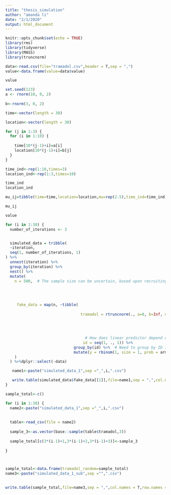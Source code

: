 ```yaml
---
title: "thesis_simulation"
author: "amanda li"
date: "2/1/2020"
output: html_document
---
```

```r
knitr::opts_chunk$set(echo = TRUE)
library(rms)
library(tidyverse)
library(MASS)
library(truncnorm)
```

```r
data<-read.csv(file="tramadol.csv",header = T,sep = ",")
value<-data.frame(value=data$value)

value
```


```r

set.seed(123)
a <- rnorm(10, 0, 2)      
                                  
b<-rnorm(3, 0, 2)

time<-vector(length = 30)

location<-vector(length = 30)

for (j in 1:3) {
  for (i in 1:10) {
  
    time[10*(j-1)+i]=a[i]
    location[10*(j-1)+i]=b[j]
  }
}

time_ind<-rep(1:10,times=3)
location_ind<-rep(1:3,times=10)

time_ind
location_ind

mu_ij=tibble(time=time,location=location,mu=rep(2.5),time_ind=time_ind,location_ind=location_ind,mu_ij=location+time+mu)

mu_ij

value
```

```r

for (i in 1:30) {
  number_of_iterations <- 3


  simulated_data = tribble(
  ~iteration,
  seq(1, number_of_iterations, 1)
) %>%
  unnest(iteration) %>%
  group_by(iteration) %>%
  nest() %>%
  mutate(
    n = 500,  # The sample size can be uncertain, based upon recruiting or dropout. Choosing sample size randomly can be an interesting way to incorporate your uncertainty about the final study results.
   
     
    
    
     fake_data = map(n, ~tibble(  
                                 
                                 tramadol = rtruncnorm(., a=0, b=Inf, mean = mu_ij$mu_ij[i], sd = 11.5),
                                
                                  
                                  
                                
                                   # How does linear predictor depend upon covariate(s)?
                                  id = seq(1, ., 1)) %>%
                              group_by(id) %>%  # Need to group by ID in order to simulate a single random variable for each observation
                              mutate(y = rbinom(1, size = 1, prob = arm::invlogit(tramadol)))
    )
  ) %>%dplyr::select(-data)

   name1<-paste("simulated_data_1",sep ="_",i,".csv")

   write.table(simulated_data$fake_data[[1]],file=name1,sep = ",",col.names = T,row.names = F)
}


```


```r

sample_total<-c()

for (i in 1:30) {
  name2<-paste("simulated_data_1",sep ="_",i,".csv")
  
  
  table<-read_csv(file = name2)
  
  sample_3<-as.vector(base::sample(table$tramadol,3))
  
  sample_total[c(3*(i-1)+1,3*(i-1)+2,3*(i-1)+3)]<-sample_3
  
}



sample_total<-data.frame(tramadol_random=sample_total)
name3<-paste("simulated_data_1_sub",sep ="",".csv")

  
write.table(sample_total,file=name3,sep = ",",col.names = T,row.names = F)
```

